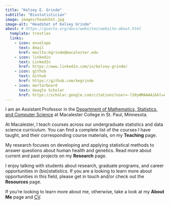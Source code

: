 ```yaml
---
title: "Kelsey E. Grinde"
subtitle: "Biostatistician"
image: images/headshot.jpg
image-alt: "Headshot of Kelsey Grinde"
about: # https://quarto.org/docs/websites/website-about.html
  template: trestles
  links:
    - icon: envelope
      text: Email
      href: mailto:kgrinde@macalester.edu
    - icon: linkedin
      text: LinkedIn
      href: https://www.linkedin.com/in/kelsey-grinde/
    - icon: github
      text: Github
      href: https://github.com/kegrinde
    - icon: mortarboard
      text: Google Scholar
      href: https://scholar.google.com/citations?user=-lS0yWMAAAAJ&hl=en
---
```


I am an Assistant Professor in the [Department of Mathematics, Statistics, and Computer Science](https://www.macalester.edu/mscs/) at Macalester College in St. Paul, Minnesota.

At Macalester, I teach courses across our undergraduate statistics and data science curriculum. 
You can find a complete list of the courses I have taught, and their corresponding course materials, on my **Teaching** page.  

My research focuses on developing and applying statistical methods to answer questions about human health and genetics. 
Read more about current and past projects on my **Research** page.

I enjoy talking with students about research, graduate programs, and career opportunities in (bio)statistics. 
If you are a looking to learn more about opportunities in this field, please get in touch and/or check out the **Resources** page.

If you're looking to learn more about me, otherwise, take a look at my **About Me** page and [CV](cv/cv.pdf).
